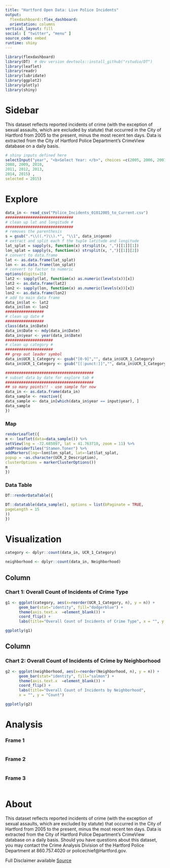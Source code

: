 ```yaml
---
title: "Hartford Open Data: Live Police Incidents"
output: 
  flexdashboard::flex_dashboard:
  orientation: columns
vertical_layout: fill
social: [ "twitter", "menu" ]
source_code: embed
runtime: shiny
---
```

  
```r
library(flexdashboard)
library(DT)  # dev version devtools::install_github("rstudio/DT")
library(leaflet)
library(readr)
library(lubridate)
library(ggplot2)
library(plotly)
library(shiny)
```

Sidebar {.sidebar}
=====================================
  
This dataset reflects reported incidents of crime (with the exception of sexual assaults, which are excluded by statute) that occurred in the City of Hartford from 2005 to the present, minus the most recent ten days. Data is extracted from the City of Hartford Police Department's CrimeView database on a daily basis.


```r
# shiny inputs defined here
selectInput("year", "<b>Select Year: </b>", choices =c(2005, 2006, 2007, 
2008, 2009, 2010,
2011, 2012, 2013, 
2014, 2015) ,
selected = 2015)

```



Explore
=====================================

```r
data_in <- read_csv("Police_Incidents_01012005_to_Current.csv") 
##############################
# clean up lat and longitude #
##############################
# removes the parenthesis
s = gsub(".*\\((.*)\\).*", "\\1", data_in$geom)  
# extract and split each f the tuple latitude and longitude
lat_splat = sapply(s, function(x) strsplit(x, ",")[[1]][1])
lon_splat = sapply(s, function(x) strsplit(x, ",")[[1]][2])
# convert to data.frame
lat <- as.data.frame(lat_splat)
lon <- as.data.frame(lon_splat)
# convert to factor to numeric
options(digits=15)
lat2 <- sapply(lat, function(x) as.numeric(levels(x))[x])
lat2 <- as.data.frame(lat2)
lon2 <- sapply(lon, function(x) as.numeric(levels(x))[x])
lon2 <- as.data.frame(lon2)
# add to main data frame
data_in$lat <- lat2
data_in$lon <- lon2 
#################
# clean up date #
#################
class(data_in$Date)
data_in$Date <- mdy(data_in$Date)
data_in$year <- year(data_in$Date)
#####################
# clean up category #
#####################
## grep out leader symbol
data_in$UCR_1_Category <- gsub("[0-9]","", data_in$UCR_1_Category)
data_in$UCR_1_Category <- gsub("[[:punct:]]","", data_in$UCR_1_Category)

#######################################
# subset data by date for explore tab #
#######################################
## so many points!! - use sample for now
data_in <- as.data.frame(data_in)
data_sample <- reactive({
data_sample <- data_in[which(data_in$year == input$year), ] 
data_sample
})

```


### Map

```r

renderLeaflet({
m <- leaflet(data=data_sample()) %>%
setView(lng = -72.685097, lat = 41.763710, zoom = 11) %>%
addProviderTiles("Stamen.Toner") %>% 
addMarkers(lng=~lon$lon_splat, lat=~lat$lat_splat, 
popup = ~as.character(UCR_2_Description), 
clusterOptions = markerClusterOptions())
m  
})

```


### Data Table

```r

DT::renderDataTable({

DT::datatable(data_sample(), options = list(bPaginate = TRUE,
pageLength = 15
))
})
```

Visualization
=====================================

```r
category <- dplyr::count(data_in, UCR_1_Category)

neighborhood <- dplyr::count(data_in, Neighborhood)

```

Column
-------------------------------------

### Chart 1: Overall Count of Incidents of Crime Type

```r
g1 <- ggplot(category, aes(x=reorder(UCR_1_Category, n), y = n)) +
      geom_bar(stat="identity", fill="dodgerblue") +
      theme(axis.text.x  =element_blank()) +
      coord_flip() +
      labs(title="Overall Count of Incidents of Crime Type", x = "", y = "Count")

ggplotly(g1)

```   

Column
----------------------------------

### Chart 2: Overall Count of Incidents of Crime by Neighborhood

```r
g2 <- ggplot(neighborhood, aes(x=reorder(Neighborhood, n), y = n)) +
      geom_bar(stat="identity", fill="salmon") +
      theme(axis.text.x  =element_blank()) +
      coord_flip() +
      labs(title="Overall Count of Incidents by Neighborhood", 
      x = "", y = "Count")

ggplotly(g2)

```





Analysis {.storyboard}
=========================================

### Frame 1

```r
```

### Frame 2

```r
```

### Frame 3

```r
```


About
=====================================


This dataset reflects reported incidents of crime (with the exception of sexual assaults, which are excluded by statute) that occurred in the City of Hartford from 2005 to the present, minus the most recent ten days. Data is extracted from the City of Hartford Police Department's CrimeView database on a daily basis. Should you have questions about this dataset, you may contact the Crime Analysis Division of the Hartford Police Department at 860.757.4020 or policechief@Hartford.gov. 

Full Disclaimer available [Source](https://data.hartford.gov/Public-Safety/Police-Incidents-01012005-to-Current/889t-nwfu)



